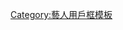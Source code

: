 {{Userbox
  |border-c = #000000
  |border-s = 1
  |id-c     = #FFFFFF
  |id-s     = 12
  |id-fc    = #000000
  |info-c   = #ff69b4
  |info-s   = 10
  |info-fc  = #FFFF
  |id       = [[File:Natalie Portman 2011.jpg|45px]]
  |info     = 這個用戶是'''[[娜塔莉·波特曼]]'''的影迷。
}}
[[category:喜歡娜塔莉·波特曼的維基人|{{PAGENAME}}]]
<noinclude>
[[Category:藝人用戶框模板]]
</noinclude>